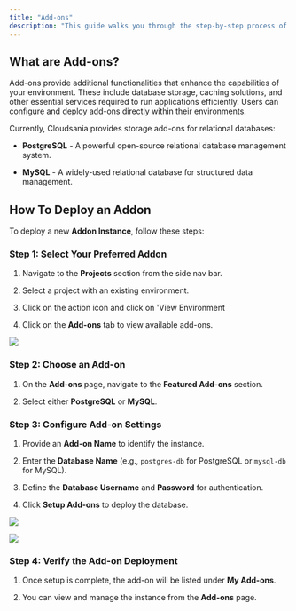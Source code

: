 ```yaml
---
title: "Add-ons"
description: "This guide walks you through the step-by-step process of deploying a Konstack  for an Environment"
---
```


## What are Add-ons?

<Note>
  Add-ons provide additional functionalities that enhance the capabilities of your environment. These include database storage, caching solutions, and other essential services required to run applications efficiently. Users can configure and deploy add-ons directly within their environments.
</Note>

Currently, Cloudsania provides storage add-ons for relational databases:

* **PostgreSQL** - A powerful open-source relational database management system.

* **MySQL** - A widely-used relational database for structured data management.

## **How To Deploy an Addon**

To deploy a new **Addon Instance**, follow these steps:

### **Step 1: Select Your P**referred Addon&#x20;

1. Navigate to the **Projects** section from the side nav bar.

2. Select a project with an existing environment.

3. Click on the action icon and click on 'View Environment

4. Click on the **Add-ons** tab to view available add-ons.

![](https://api.monosnap.com/file/download?id=xKMcTj9ntQ3B3El7NDLZYc5iywB8FV)

### Step 2: Choose an Add-on

1. On the **Add-ons** page, navigate to the **Featured Add-ons** section.

2. Select either **PostgreSQL** or **MySQL**.

### Step 3: Configure Add-on Settings

1. Provide an **Add-on Name** to identify the instance.

2. Enter the **Database Name** (e.g., `postgres-db` for PostgreSQL or `mysql-db` for MySQL).

3. Define the **Database Username** and **Password** for authentication.

4. Click **Setup Add-ons** to deploy the database.

![](https://api.monosnap.com/file/download?id=7113nBMTWhVGaTYsIJclZDygnw9L9a)

![](https://api.monosnap.com/file/download?id=gngcqQ5e5sBN1MHTi2DKfNLRizyGVB)

### Step 4: Verify the Add-on Deployment

1. Once setup is complete, the add-on will be listed under **My Add-ons**.

2. You can view and manage the instance from the **Add-ons** page.

##